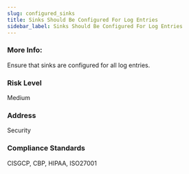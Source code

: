 ```yaml
---
slug: configured_sinks
title: Sinks Should Be Configured For Log Entries
sidebar_label: Sinks Should Be Configured For Log Entries
---
```


### More Info:

Ensure that sinks are configured for all log entries.

### Risk Level

Medium

### Address

Security

### Compliance Standards

CISGCP, CBP, HIPAA, ISO27001


